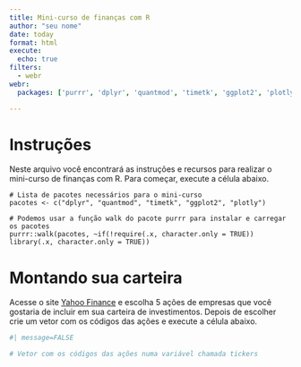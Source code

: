 ```yaml
---
title: Mini-curso de finanças com R
author: "seu nome"
date: today
format: html
execute: 
  echo: true
filters:
  - webr
webr:
  packages: ['purrr', 'dplyr', 'quantmod', 'timetk', 'ggplot2', 'plotly']

---
```


# Instruções

Neste arquivo você encontrará as instruções e recursos para realizar o mini-curso de finanças com R. Para começar, execute a célula abaixo.


```webr-r

# Lista de pacotes necessários para o mini-curso
pacotes <- c("dplyr", "quantmod", "timetk", "ggplot2", "plotly") 

# Podemos usar a função walk do pacote purrr para instalar e carregar os pacotes
purrr::walk(pacotes, ~if(!require(.x, character.only = TRUE)) library(.x, character.only = TRUE))
```

# Montando sua carteira

Acesse o site [Yahoo Finance](https://finance.yahoo.com/) e escolha 5 ações de empresas que você gostaria de incluir em sua carteira de investimentos. Depois de escolher crie um vetor com os códigos das ações e execute a célula abaixo.

```r
#| message=FALSE

# Vetor com os códigos das ações numa variável chamada tickers



```

